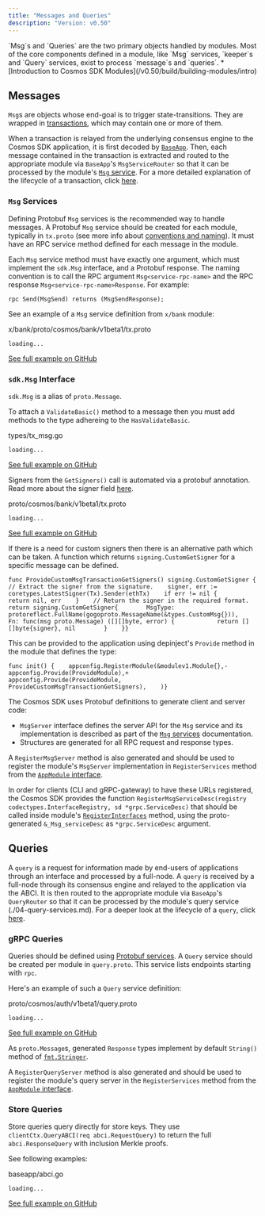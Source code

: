 ```yaml
---
title: "Messages and Queries"
description: "Version: v0.50"
---
```


<Note>
  `Msg`s and `Queries` are the two primary objects handled by modules. Most of the core components defined in a module, like `Msg` services, `keeper`s and `Query` services, exist to process `message`s and `queries`.
</Note>

<Note>
  * [Introduction to Cosmos SDK Modules](/v0.50/build/building-modules/intro)
</Note>

## Messages[​](#messages "Direct link to Messages")

`Msg`s are objects whose end-goal is to trigger state-transitions. They are wrapped in [transactions](/v0.50/learn/advanced/transactions), which may contain one or more of them.

When a transaction is relayed from the underlying consensus engine to the Cosmos SDK application, it is first decoded by [`BaseApp`](/v0.50/learn/advanced/baseapp). Then, each message contained in the transaction is extracted and routed to the appropriate module via `BaseApp`'s `MsgServiceRouter` so that it can be processed by the module's [`Msg` service](/v0.50/build/building-modules/msg-services). For a more detailed explanation of the lifecycle of a transaction, click [here](/v0.50/learn/beginner/tx-lifecycle).

### `Msg` Services[​](#msg-services "Direct link to msg-services")

Defining Protobuf `Msg` services is the recommended way to handle messages. A Protobuf `Msg` service should be created for each module, typically in `tx.proto` (see more info about [conventions and naming](/v0.50/learn/advanced/encoding#faq)). It must have an RPC service method defined for each message in the module.

Each `Msg` service method must have exactly one argument, which must implement the `sdk.Msg` interface, and a Protobuf response. The naming convention is to call the RPC argument `Msg<service-rpc-name>` and the RPC response `Msg<service-rpc-name>Response`. For example:

```
rpc Send(MsgSend) returns (MsgSendResponse);
```

See an example of a `Msg` service definition from `x/bank` module:

x/bank/proto/cosmos/bank/v1beta1/tx.proto

```
loading...
```

[See full example on GitHub](https://github.com/cosmos/cosmos-sdk/blob/28fa3b8/x/bank/proto/cosmos/bank/v1beta1/tx.proto#L13-L41)

### `sdk.Msg` Interface[​](#sdkmsg-interface "Direct link to sdkmsg-interface")

`sdk.Msg` is a alias of `proto.Message`.

To attach a `ValidateBasic()` method to a message then you must add methods to the type adhereing to the `HasValidateBasic`.

types/tx\_msg.go

```
loading...
```

[See full example on GitHub](https://github.com/cosmos/cosmos-sdk/blob/9c1e8b247cd47b5d3decda6e86fbc3bc996ee5d7/types/tx_msg.go#L84-L88)

Signers from the `GetSigners()` call is automated via a protobuf annotation. Read more about the signer field [here](/v0.50/build/building-modules/protobuf-annotations).

proto/cosmos/bank/v1beta1/tx.proto

```
loading...
```

[See full example on GitHub](https://github.com/cosmos/cosmos-sdk/blob/e6848d99b55a65d014375b295bdd7f9641aac95e/proto/cosmos/bank/v1beta1/tx.proto#L40)

If there is a need for custom signers then there is an alternative path which can be taken. A function which returns `signing.CustomGetSigner` for a specific message can be defined.

```
func ProvideCustomMsgTransactionGetSigners() signing.CustomGetSigner {    // Extract the signer from the signature.    signer, err := coretypes.LatestSigner(Tx).Sender(ethTx)    if err != nil {        return nil, err    }    // Return the signer in the required format.    return signing.CustomGetSigner{        MsgType: protoreflect.FullName(gogoproto.MessageName(&types.CustomMsg{})),        Fn: func(msg proto.Message) ([][]byte, error) {            return [][]byte{signer}, nil        }    }}
```

This can be provided to the application using depinject's `Provide` method in the module that defines the type:

```
func init() {    appconfig.RegisterModule(&modulev1.Module{},-       appconfig.Provide(ProvideModule),+       appconfig.Provide(ProvideModule, ProvideCustomMsgTransactionGetSigners),    )}
```

The Cosmos SDK uses Protobuf definitions to generate client and server code:

* `MsgServer` interface defines the server API for the `Msg` service and its implementation is described as part of the [`Msg` services](/v0.50/build/building-modules/msg-services) documentation.
* Structures are generated for all RPC request and response types.

A `RegisterMsgServer` method is also generated and should be used to register the module's `MsgServer` implementation in `RegisterServices` method from the [`AppModule` interface](/v0.50/build/building-modules/module-manager#appmodule).

In order for clients (CLI and gRPC-gateway) to have these URLs registered, the Cosmos SDK provides the function `RegisterMsgServiceDesc(registry codectypes.InterfaceRegistry, sd *grpc.ServiceDesc)` that should be called inside module's [`RegisterInterfaces`](/v0.50/build/building-modules/module-manager#appmodulebasic) method, using the proto-generated `&_Msg_serviceDesc` as `*grpc.ServiceDesc` argument.

## Queries[​](#queries "Direct link to Queries")

A `query` is a request for information made by end-users of applications through an interface and processed by a full-node. A `query` is received by a full-node through its consensus engine and relayed to the application via the ABCI. It is then routed to the appropriate module via `BaseApp`'s `QueryRouter` so that it can be processed by the module's query service (./04-query-services.md). For a deeper look at the lifecycle of a `query`, click [here](/v0.50/learn/beginner/query-lifecycle).

### gRPC Queries[​](#grpc-queries "Direct link to gRPC Queries")

Queries should be defined using [Protobuf services](https://protobuf.dev/programming-guides/proto2/). A `Query` service should be created per module in `query.proto`. This service lists endpoints starting with `rpc`.

Here's an example of such a `Query` service definition:

proto/cosmos/auth/v1beta1/query.proto

```
loading...
```

[See full example on GitHub](https://github.com/cosmos/cosmos-sdk/blob/v0.50.0-alpha.0/proto/cosmos/auth/v1beta1/query.proto#L14-L89)

As `proto.Message`s, generated `Response` types implement by default `String()` method of [`fmt.Stringer`](https://pkg.go.dev/fmt#Stringer).

A `RegisterQueryServer` method is also generated and should be used to register the module's query server in the `RegisterServices` method from the [`AppModule` interface](/v0.50/build/building-modules/module-manager#appmodule).

### Store Queries[​](#store-queries "Direct link to Store Queries")

Store queries query directly for store keys. They use `clientCtx.QueryABCI(req abci.RequestQuery)` to return the full `abci.ResponseQuery` with inclusion Merkle proofs.

See following examples:

baseapp/abci.go

```
loading...
```

[See full example on GitHub](https://github.com/cosmos/cosmos-sdk/blob/v0.50.0-alpha.0/baseapp/abci.go#L864-L894)
